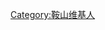 {{Userbox
  |id=[[File:Anshan.png|50px]]
  |id-c=pink
  |info=<span lang="zh-cn">该用户现在或曾经居住于'''[[鞍山市]]'''。</span>
  |info-c=#E6E6FA
  |info-s=9
  |border-c=black
}}
[[Category:鞍山维基人]]